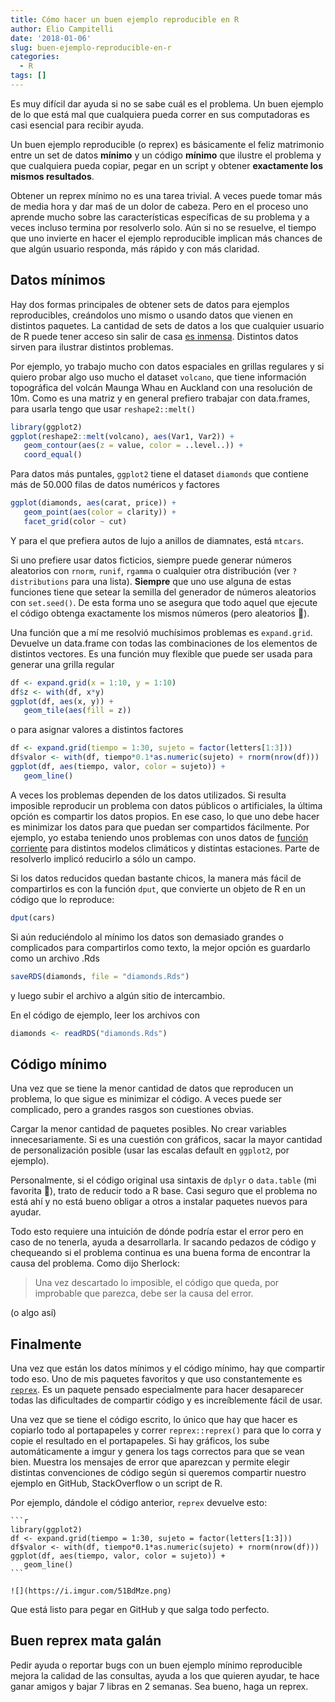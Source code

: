 ```yaml
---
title: Cómo hacer un buen ejemplo reproducible en R
author: Elio Campitelli
date: '2018-01-06'
slug: buen-ejemplo-reproducible-en-r
categories:
  - R
tags: [] 
---
```


Es muy difícil dar ayuda si no se sabe cuál es el problema. Un buen ejemplo de lo que está mal que cualquiera pueda correr en sus computadoras es casi esencial para recibir ayuda. 

Un buen ejemplo reproducible (o reprex) es básicamente el feliz matrimonio entre un set de datos **mínimo** y un código **mínimo** que ilustre el problema y que cualquiera pueda copiar, pegar en un script y obtener **exactamente los mismos resultados**. 

Obtener un reprex mínimo no es una tarea trivial. A veces puede tomar más de media hora y dar maś de un dolor de cabeza. Pero en el proceso uno aprende mucho sobre las características específicas de su problema y a veces incluso termina por resolverlo solo. Aún si no se resuelve, el tiempo que uno invierte en hacer el ejemplo reproducible implican más chances de que algún usuario responda, más rápido y con más claridad.

## Datos mínimos

Hay dos formas principales de obtener sets de datos para ejemplos reproducibles, creándolos uno mismo o usando datos que vienen en distintos paquetes. La cantidad de sets de datos a los que cualquier usuario de R puede tener acceso sin salir de casa [es inmensa](http://vincentarelbundock.github.io/Rdatasets/datasets.html). Distintos datos sirven para ilustrar distintos problemas. 

Por ejemplo, yo trabajo mucho con datos espaciales en grillas regulares y si quiero probar algo uso mucho el dataset `volcano`, que tiene información topográfica del volcán Maunga Whau en Auckland con una resolución de 10m. Como es una matriz y en general prefiero trabajar con data.frames, para usarla tengo que usar `reshape2::melt()`

```r
library(ggplot2)
ggplot(reshape2::melt(volcano), aes(Var1, Var2)) +
   geom_contour(aes(z = value, color = ..level..)) +
   coord_equal()
```

Para datos más puntales, `ggplot2` tiene el dataset `diamonds` que contiene más de 50.000 filas de datos numéricos y factores

```r
ggplot(diamonds, aes(carat, price)) +
   geom_point(aes(color = clarity)) +
   facet_grid(color ~ cut)
```

Y para el que prefiera autos de lujo a anillos de diamnates, está `mtcars`. 

Si uno prefiere usar datos ficticios, siempre puede generar números aleatorios con `rnorm`, `runif`, `rgamma` o cualquier otra distribución (ver `?distributions` para una lista). **Siempre** que uno use alguna de estas funciones tiene que setear la semilla del generador de números aleatorios con `set.seed()`. De esta forma uno se asegura que todo aquel que ejecute el código obtenga exactamente los mismos números (pero aleatorios 🤔).

Una función que a mí me resolvió muchísimos problemas es `expand.grid`. Devuelve un data.frame con todas las combinaciones de los elementos de distintos vectores. Es una función muy flexible que puede ser usada para generar una grilla regular

```r
df <- expand.grid(x = 1:10, y = 1:10)
df$z <- with(df, x*y)
ggplot(df, aes(x, y)) +
   geom_tile(aes(fill = z))
```

o para asignar valores a distintos factores

```r
df <- expand.grid(tiempo = 1:30, sujeto = factor(letters[1:3]))
df$valor <- with(df, tiempo*0.1*as.numeric(sujeto) + rnorm(nrow(df)))
ggplot(df, aes(tiempo, valor, color = sujeto)) +
   geom_line()
```

A veces los problemas dependen de los datos utilizados. Si resulta imposible reproducir un problema con datos públicos o artificiales, la última opción es compartir los datos propios. En ese caso, lo que uno debe hacer es minimizar los datos para que puedan ser compartidos fácilmente. Por ejemplo, yo estaba teniendo unos problemas con unos datos de [función corriente](https://en.wikipedia.org/wiki/Stream_function) para distintos modelos climáticos y distintas estaciones. Parte de resolverlo implicó reducirlo a sólo un campo.  

Si los datos reducidos quedan bastante chicos, la manera más fácil de compartirlos es con la función `dput`, que convierte un objeto de R en un código que lo reproduce:

```r
dput(cars)
```

Si aún reduciéndolo al mínimo los datos son demasiado grandes o complicados para compartirlos como texto, la mejor opción es guardarlo como un archivo .Rds

```r
saveRDS(diamonds, file = "diamonds.Rds")
```

y luego subir el archivo a algún sitio de intercambio. 

En el código de ejemplo, leer los archivos con 

```r
diamonds <- readRDS("diamonds.Rds")
```

## Código mínimo 

Una vez que se tiene la menor cantidad de datos que reproducen un problema, lo que sigue es minimizar el código. A veces puede ser complicado, pero a grandes rasgos son cuestiones obvias. 

Cargar la menor cantidad de paquetes posibles. No crear variables innecesariamente. Si es una cuestión con gráficos, sacar la mayor cantidad de personalización posible (usar las escalas default en `ggplot2`, por ejemplo). 

Personalmente, si el código original usa sintaxis de `dplyr` o `data.table` (mi favorita 💜), trato de reducir todo a R base. Casi seguro que el problema no está ahí y no está bueno obligar a otros a instalar paquetes nuevos para ayudar. 

Todo esto requiere una intuición de dónde podría estar el error pero en caso de no tenerla, ayuda a desarrollarla. Ir sacando pedazos de código y chequeando si el problema continua es una buena forma de encontrar la causa del problema. Como dijo Sherlock: 

> Una vez descartado lo imposible, el código que queda, por improbable que parezca, debe ser la causa del error. 

(o algo así)

## Finalmente

Una vez que están los datos mínimos y el código mínimo, hay que compartir todo eso. Uno de mis paquetes favoritos y que uso constantemente es [`reprex`](https://github.com/tidyverse/reprex). Es un paquete pensado especialmente para hacer desaparecer todas las dificultades de compartir código y es increíblemente fácil de usar. 

Una vez que se tiene el código escrito, lo único que hay que hacer es copiarlo todo al portapapeles y correr `reprex::reprex()` para que lo corra y copie el resultado en el portapapeles. Si hay gráficos, los sube automáticamente a imgur y genera los tags correctos para que se vean bien. Muestra los mensajes de error que aparezcan y permite elegir distintas convenciones de código según si queremos compartir nuestro ejemplo en GitHub, StackOverflow o un script de R. 

Por ejemplo, dándole el código anterior, `reprex` devuelve esto:


````
```r
library(ggplot2)
df <- expand.grid(tiempo = 1:30, sujeto = factor(letters[1:3]))
df$valor <- with(df, tiempo*0.1*as.numeric(sujeto) + rnorm(nrow(df)))
ggplot(df, aes(tiempo, valor, color = sujeto)) +
   geom_line()
```

![](https://i.imgur.com/51BdMze.png)

````

Que está listo para pegar en GitHub y que salga todo perfecto. 

## Buen reprex mata galán

Pedir ayuda o reportar bugs con un buen ejemplo mínimo reproducible mejora la calidad de las consultas, ayuda a los que quieren ayudar, te hace ganar amigos y bajar 7 libras en 2 semanas. Sea bueno, haga un reprex. 